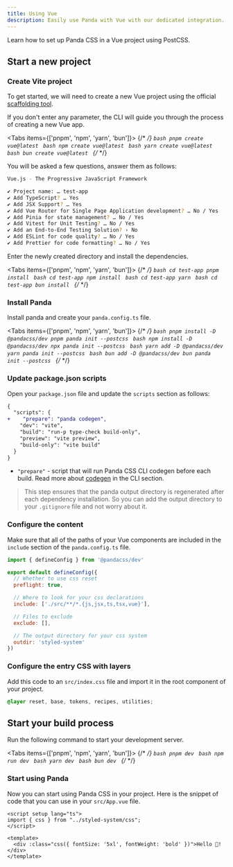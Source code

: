 ```yaml
---
title: Using Vue
description: Easily use Panda with Vue with our dedicated integration.
---
```


Learn how to set up Panda CSS in a Vue project using PostCSS.

## Start a new project

<Steps>

### Create Vite project

To get started, we will need to create a new Vue project using the official
[scaffolding tool](https://github.com/vuejs/create-vue).

If you don't enter any parameter, the CLI will guide you through the process of creating a new Vue app.

<Tabs items={['pnpm', 'npm', 'yarn', 'bun']}>
  {/* <!-- prettier-ignore-start --> */}
  <Tab>
    ```bash
    pnpm create vue@latest
    ```
  </Tab>
  <Tab>
    ```bash
    npm create vue@latest
    ```
  </Tab>
  <Tab>
    ```bash
    yarn create vue@latest
    ```
  </Tab>
  <Tab>
    ```bash
    bun create vue@latest
    ```
  </Tab>
  {/* <!-- prettier-ignore-end --> */}
</Tabs>

You will be asked a few questions, answer them as follows:

```bash
Vue.js - The Progressive JavaScript Framework

✔ Project name: … test-app
✔ Add TypeScript? … Yes
✔ Add JSX Support? … Yes
✔ Add Vue Router for Single Page Application development? … No / Yes
✔ Add Pinia for state management? … No / Yes
✔ Add Vitest for Unit Testing? … No / Yes
✔ Add an End-to-End Testing Solution? › No
✔ Add ESLint for code quality? … No / Yes
✔ Add Prettier for code formatting? … No / Yes
```

Enter the newly created directory and install the dependencies.

<Tabs items={['pnpm', 'npm', 'yarn', 'bun']}>
  {/* <!-- prettier-ignore-start --> */}
  <Tab>
    ```bash
    cd test-app
    pnpm install
    ```
  </Tab>
  <Tab>
    ```bash
    cd test-app
    npm install
    ```
  </Tab>
  <Tab>
    ```bash
    cd test-app
    yarn
    ```
  </Tab>
  <Tab>
    ```bash
    cd test-app
    bun install
    ```
  </Tab>
  {/* <!-- prettier-ignore-end --> */}
</Tabs>

### Install Panda

Install panda and create your `panda.config.ts` file.

<Tabs items={['pnpm', 'npm', 'yarn', 'bun']}>
  {/* <!-- prettier-ignore-start --> */}
  <Tab>
    ```bash
    pnpm install -D @pandacss/dev
    pnpm panda init --postcss
    ```
  </Tab>
  <Tab>
    ```bash
    npm install -D @pandacss/dev
    npx panda init --postcss
    ```
  </Tab>
  <Tab>
    ```bash
    yarn add -D @pandacss/dev
    yarn panda init --postcss
    ```
  </Tab>
  <Tab>
    ```bash
    bun add -D @pandacss/dev
    bun panda init --postcss
    ```
  </Tab>
  {/* <!-- prettier-ignore-end --> */}
</Tabs>

### Update package.json scripts

Open your `package.json` file and update the `scripts` section as follows:

```diff {3} filename="package.json"
{
  "scripts": {
+    "prepare": "panda codegen",
    "dev": "vite",
    "build": "run-p type-check build-only",
    "preview": "vite preview",
    "build-only": "vite build"
  }
}
```

- `"prepare"` - script that will run Panda CSS CLI codegen before each build. Read more about
  [codegen](/docs/references/cli#panda-codegen) in the CLI section.

> This step ensures that the panda output directory is regenerated after each dependency installation. So you can add
> the output directory to your `.gitignore` file and not worry about it.

### Configure the content

Make sure that all of the paths of your Vue components are included in the `include` section of the `panda.config.ts`
file.

```js {8, 17} filename="panda.config.ts"
import { defineConfig } from '@pandacss/dev'

export default defineConfig({
  // Whether to use css reset
  preflight: true,

  // Where to look for your css declarations
  include: ['./src/**/*.{js,jsx,ts,tsx,vue}'],

  // Files to exclude
  exclude: [],

  // The output directory for your css system
  outdir: 'styled-system'
})
```

### Configure the entry CSS with layers

Add this code to an `src/index.css` file and import it in the root component of your project.

```css filename="src/index.css"
@layer reset, base, tokens, recipes, utilities;
```

## Start your build process

Run the following command to start your development server.

<Tabs items={['pnpm', 'npm', 'yarn', 'bun']}>
  {/* <!-- prettier-ignore-start --> */}
  <Tab>
    ```bash
    pnpm dev
    ```
  </Tab>
  <Tab>
    ```bash
    npm run dev
    ```
  </Tab>
  <Tab>
    ```bash
    yarn dev
    ```
  </Tab>
  <Tab>
    ```bash
    bun dev
    ```
  </Tab>
  {/* <!-- prettier-ignore-end --> */}
</Tabs>

### Start using Panda

Now you can start using Panda CSS in your project. Here is the snippet of code that you can use in your `src/App.vue`
file.

```vue-html filename="src/App.vue"
<script setup lang="ts">
import { css } from "../styled-system/css";
</script>

<template>
  <div :class="css({ fontSize: '5xl', fontWeight: 'bold' })">Hello 🐼!</div>
</template>
```

</Steps>
